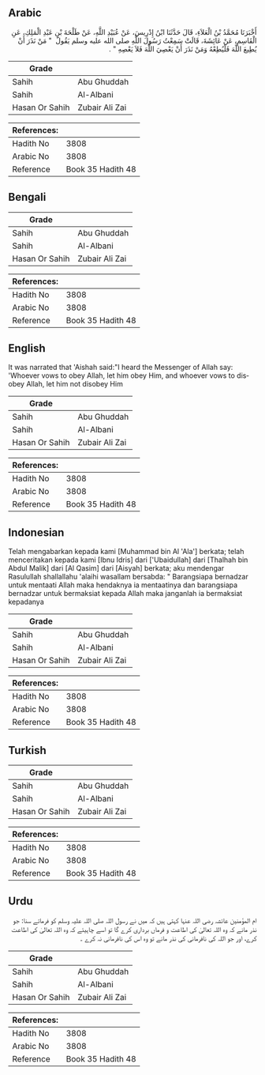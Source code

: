 ## Arabic


<div dir="rtl" lang="ar" style={{fontSize:'larger',backgroundColor:'#f8f9fa',padding:20}}>
أَخْبَرَنَا مُحَمَّدُ بْنُ الْعَلاَءِ، قَالَ حَدَّثَنَا ابْنُ إِدْرِيسَ، عَنْ عُبَيْدِ اللَّهِ، عَنْ طَلْحَةَ بْنِ عَبْدِ الْمَلِكِ، عَنِ الْقَاسِمِ، عَنْ عَائِشَةَ، قَالَتْ سَمِعْتُ رَسُولَ اللَّهِ صلى الله عليه وسلم يَقُولُ ‏ "‏ مَنْ نَذَرَ أَنْ يُطِيعَ اللَّهَ فَلْيُطِعْهُ وَمَنْ نَذَرَ أَنْ يَعْصِيَ اللَّهَ فَلاَ يَعْصِهِ ‏"‏ ‏.‏
</div>
<div style={{backgroundColor:'#f8f9fa',padding:20, marginBottom: 10}}><table> <thead> <tr> <th>Grade</th> <th></th> </tr> </thead> <tbody> <tr><td>Sahih</td><td>Abu Ghuddah</td></tr><tr><td>Sahih</td><td>Al-Albani</td></tr><tr><td>Hasan Or Sahih</td><td>Zubair Ali Zai</td></tr></tbody></table><table> <thead> <tr> <th>References:</th> <th></th> </tr> </thead> <tbody><tr><td>Hadith No</td><td>3808</td></tr><tr><td>Arabic No</td><td>3808</td></tr><tr><td>Reference</td><td>Book 35 Hadith 48</td></tr></tbody></table></div>

## Bengali


<div dir="ltr" lang="bn" style={{fontSize:'larger',backgroundColor:'#f8f9fa',padding:20}}>

</div>
<div style={{backgroundColor:'#f8f9fa',padding:20, marginBottom: 10}}><table> <thead> <tr> <th>Grade</th> <th></th> </tr> </thead> <tbody> <tr><td>Sahih</td><td>Abu Ghuddah</td></tr><tr><td>Sahih</td><td>Al-Albani</td></tr><tr><td>Hasan Or Sahih</td><td>Zubair Ali Zai</td></tr></tbody></table><table> <thead> <tr> <th>References:</th> <th></th> </tr> </thead> <tbody><tr><td>Hadith No</td><td>3808</td></tr><tr><td>Arabic No</td><td>3808</td></tr><tr><td>Reference</td><td>Book 35 Hadith 48</td></tr></tbody></table></div>

## English


<div dir="ltr" lang="en" style={{fontSize:'larger',backgroundColor:'#f8f9fa',padding:20}}>
It was narrated that 'Aishah said:"I heard the Messenger of Allah say: 'Whoever vows to obey Allah, let him obey Him, and whoever vows to disobey Allah, let him not disobey Him
</div>
<div style={{backgroundColor:'#f8f9fa',padding:20, marginBottom: 10}}><table> <thead> <tr> <th>Grade</th> <th></th> </tr> </thead> <tbody> <tr><td>Sahih</td><td>Abu Ghuddah</td></tr><tr><td>Sahih</td><td>Al-Albani</td></tr><tr><td>Hasan Or Sahih</td><td>Zubair Ali Zai</td></tr></tbody></table><table> <thead> <tr> <th>References:</th> <th></th> </tr> </thead> <tbody><tr><td>Hadith No</td><td>3808</td></tr><tr><td>Arabic No</td><td>3808</td></tr><tr><td>Reference</td><td>Book 35 Hadith 48</td></tr></tbody></table></div>

## Indonesian


<div dir="ltr" lang="id" style={{fontSize:'larger',backgroundColor:'#f8f9fa',padding:20}}>
Telah mengabarkan kepada kami [Muhammad bin Al 'Ala'] berkata; telah menceritakan kepada kami [Ibnu Idris] dari ['Ubaidullah] dari [Thalhah bin Abdul Malik] dari [Al Qasim] dari [Aisyah] berkata; aku mendengar Rasulullah shallallahu 'alaihi wasallam bersabda: " Barangsiapa bernadzar untuk mentaati Allah maka hendaknya ia mentaatinya dan barangsiapa bernadzar untuk bermaksiat kepada Allah maka janganlah ia bermaksiat kepadanya
</div>
<div style={{backgroundColor:'#f8f9fa',padding:20, marginBottom: 10}}><table> <thead> <tr> <th>Grade</th> <th></th> </tr> </thead> <tbody> <tr><td>Sahih</td><td>Abu Ghuddah</td></tr><tr><td>Sahih</td><td>Al-Albani</td></tr><tr><td>Hasan Or Sahih</td><td>Zubair Ali Zai</td></tr></tbody></table><table> <thead> <tr> <th>References:</th> <th></th> </tr> </thead> <tbody><tr><td>Hadith No</td><td>3808</td></tr><tr><td>Arabic No</td><td>3808</td></tr><tr><td>Reference</td><td>Book 35 Hadith 48</td></tr></tbody></table></div>

## Turkish


<div dir="ltr" lang="tr" style={{fontSize:'larger',backgroundColor:'#f8f9fa',padding:20}}>

</div>
<div style={{backgroundColor:'#f8f9fa',padding:20, marginBottom: 10}}><table> <thead> <tr> <th>Grade</th> <th></th> </tr> </thead> <tbody> <tr><td>Sahih</td><td>Abu Ghuddah</td></tr><tr><td>Sahih</td><td>Al-Albani</td></tr><tr><td>Hasan Or Sahih</td><td>Zubair Ali Zai</td></tr></tbody></table><table> <thead> <tr> <th>References:</th> <th></th> </tr> </thead> <tbody><tr><td>Hadith No</td><td>3808</td></tr><tr><td>Arabic No</td><td>3808</td></tr><tr><td>Reference</td><td>Book 35 Hadith 48</td></tr></tbody></table></div>

## Urdu


<div dir="rtl" lang="ur" style={{fontSize:'larger',backgroundColor:'#f8f9fa',padding:20}}>
ام المؤمنین عائشہ رضی اللہ عنہا کہتی ہیں کہ میں نے رسول اللہ صلی اللہ علیہ وسلم کو فرماتے سنا: جو نذر مانے کہ وہ اللہ تعالیٰ کی اطاعت و فرماں برداری کرے گا تو اسے چاہیئے کہ وہ اللہ تعالیٰ کی اطاعت کرے، اور جو اللہ کی نافرمانی کی نذر مانے تو وہ اس کی نافرمانی نہ کرے ۔
</div>
<div style={{backgroundColor:'#f8f9fa',padding:20, marginBottom: 10}}><table> <thead> <tr> <th>Grade</th> <th></th> </tr> </thead> <tbody> <tr><td>Sahih</td><td>Abu Ghuddah</td></tr><tr><td>Sahih</td><td>Al-Albani</td></tr><tr><td>Hasan Or Sahih</td><td>Zubair Ali Zai</td></tr></tbody></table><table> <thead> <tr> <th>References:</th> <th></th> </tr> </thead> <tbody><tr><td>Hadith No</td><td>3808</td></tr><tr><td>Arabic No</td><td>3808</td></tr><tr><td>Reference</td><td>Book 35 Hadith 48</td></tr></tbody></table></div>